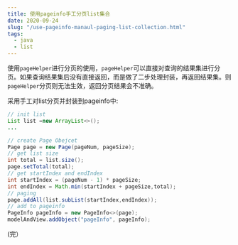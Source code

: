 ```yaml
---
title: 使用pageinfo手工分页list集合
date: 2020-09-24 
slug: "/use-pageinfo-manaul-paging-list-collection.html"
tags:
  - java
  - list
---
```


使用`pageHelper`进行分页的使用，`pageHelper`可以直接对查询的结果集进行分页。如果查询结果集后没有直接返回，而是做了二步处理封装，再返回结果集。则`pageHelper`分页则无法生效，返回分页结果会不准确。


采用手工对list分页并封装到pageinfo中:

```java
// init list
List list =new ArrayList<>();
...

// create Page Obejcet
Page page = new Page(pageNum, pageSize);
// get list size
int total = list.size();
page.setTotal(total);
// get startIndex and endIndex
int startIndex = (pageNum - 1) * pageSize;
int endIndex = Math.min(startIndex + pageSize,total);
// paging
page.addAll(list.subList(startIndex,endIndex));
// add to pageinfo
PageInfo pageInfo = new PageInfo<>(page);
modelAndView.addObject("pageInfo", pageInfo);
```

(完）
